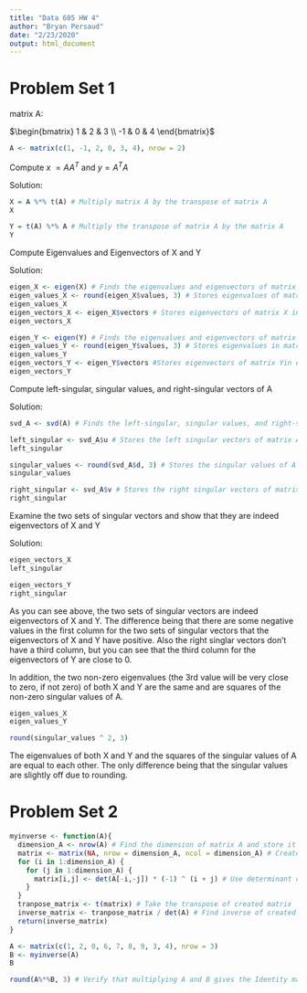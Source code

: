 ---
title: "Data 605 HW 4"
author: "Bryan Persaud"
date: "2/23/2020"
output: html_document
---

# Problem Set 1

matrix A:

$\begin{bmatrix} 1 & 2 & 3 \\ -1 & 0 & 4 \end{bmatrix}$

```{r}
A <- matrix(c(1, -1, 2, 0, 3, 4), nrow = 2)
```

Compute $x\ =A{ A }^{ T }$ and $y = { A }^{ T }A$

Solution:

```{r}
X = A %*% t(A) # Multiply matrix A by the transpose of matrix A
X
```

```{r}
Y = t(A) %*% A # Multiply the transpose of matrix A by the matrix A
Y
```

Compute Eigenvalues and Eigenvectors of X and Y

Solution:

```{r}
eigen_X <- eigen(X) # Finds the eigenvalues and eigenvectors of matrix X
eigen_values_X <- round(eigen_X$values, 3) # Stores eigenvalues of matrix X in eigen_values_X
eigen_values_X
eigen_vectors_X <- eigen_X$vectors # Stores eigenvectors of matrix X in eigen_vectors_X
eigen_vectors_X
```

```{r}
eigen_Y <- eigen(Y) # Finds the eigenvalues and eigenvectors of matrix Y
eigen_values_Y <- round(eigen_Y$values, 3) # Stores eigenvalues in matrx Y in eigen_values_Y
eigen_values_Y
eigen_vectors_Y <- eigen_Y$vectors #Stores eigenvectors of matrix Yin eigen_vectors_Y
eigen_vectors_Y
```

Compute left-singular, singular values, and right-singular vectors of A

Solution:

```{r}
svd_A <- svd(A) # Finds the left-singular, singular values, and right-singular vectors of matrix A
```
```{r}
left_singular <- svd_A$u # Stores the left singular vectors of matrix A in left_singular
left_singular
```

```{r}
singular_values <- round(svd_A$d, 3) # Stores the singular values of A in singular_values
singular_values
```

```{r}
right_singular <- svd_A$v # Stores the right singular vectors of matrix A in right_singular
right_singular

```

Examine the two sets of singular vectors and show that they are indeed
eigenvectors of X and Y

Solution:

```{r}
eigen_vectors_X
left_singular
```

```{r}
eigen_vectors_Y
right_singular
```

As you can see above, the two sets of singular vectors are indeed eigenvectors of X and Y. The difference being that there are some negative values in the first column for the two sets of singular vectors that the eigenvectors of X and Y have positive. Also the right singlar vectors don't have a third column, but you can see that the third column for the eigenvectors of Y are close to 0.

In addition, the two non-zero eigenvalues (the 3rd value will
be very close to zero, if not zero) of both X and Y are the same and are squares of the
non-zero singular values of A.

```{r}
eigen_values_X
eigen_values_Y
```

```{r}
round(singular_values ^ 2, 3)
```
The eigenvalues of both X and Y and the squares of the singular values of A are equal to each other. The only difference being that the singular values are slightly off due to rounding. 

# Problem Set 2

```{r}
myinverse <- function(A){
  dimension_A <- nrow(A) # Find the dimension of matrix A and store it in dimension_A
  matrix <- matrix(NA, nrow = dimension_A, ncol = dimension_A) # Create an empty matrix using the dimension of matrix A
  for (i in 1:dimension_A) {
    for (j in 1:dimension_A) {
      matrix[i,j] <- det(A[-i,-j]) * (-1) ^ (i + j) # Use determinant of matrix A to find values for matrix
    }
  }
  tranpose_matrix <- t(matrix) # Take the transpose of created matrix
  inverse_matrix <- tranpose_matrix / det(A) # Find inverse of created matrix by dividing transpose of matrix by the determinant of matrix A
  return(inverse_matrix)
}
```

```{r}
A <- matrix(c(1, 2, 0, 6, 7, 8, 9, 3, 4), nrow = 3)
B <- myinverse(A)
B 
```
```{r}
round(A%*%B, 3) # Verify that multiplying A and B gives the Identity matrix I
```
